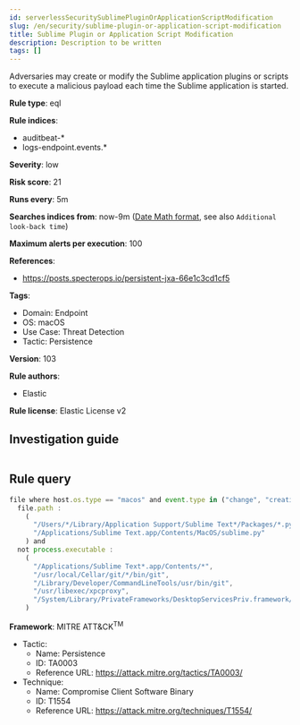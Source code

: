 ```yaml
---
id: serverlessSecuritySublimePluginOrApplicationScriptModification
slug: /en/security/sublime-plugin-or-application-script-modification
title: Sublime Plugin or Application Script Modification
description: Description to be written
tags: []
---
```


<div id="sublime-plugin-or-application-script-modification"></div>

Adversaries may create or modify the Sublime application plugins or scripts to execute a malicious payload each time the Sublime application is started.

**Rule type**: eql

**Rule indices**: 

* auditbeat-*
* logs-endpoint.events.*

**Severity**: low

**Risk score**: 21

**Runs every**: 5m

**Searches indices from**: now-9m ([Date Math format](((ref))/common-options.html#date-math), see also <DocLink id="serverlessSecurityRulesUiCreate" section="set-the-rules-schedule">`Additional look-back time`</DocLink>)

**Maximum alerts per execution**: 100

**References**: 

* https://posts.specterops.io/persistent-jxa-66e1c3cd1cf5

**Tags**: 

* Domain: Endpoint
* OS: macOS
* Use Case: Threat Detection
* Tactic: Persistence

**Version**: 103

**Rule authors**: 

* Elastic

**Rule license**: Elastic License v2

## Investigation guide

```markdown

```

## Rule query

```js
file where host.os.type == "macos" and event.type in ("change", "creation") and file.extension : "py" and
  file.path :
    (
      "/Users/*/Library/Application Support/Sublime Text*/Packages/*.py",
      "/Applications/Sublime Text.app/Contents/MacOS/sublime.py"
    ) and
  not process.executable :
    (
      "/Applications/Sublime Text*.app/Contents/*",
      "/usr/local/Cellar/git/*/bin/git",
      "/Library/Developer/CommandLineTools/usr/bin/git",
      "/usr/libexec/xpcproxy",
      "/System/Library/PrivateFrameworks/DesktopServicesPriv.framework/Versions/A/Resources/DesktopServicesHelper"
    )

```

**Framework**: MITRE ATT&CK<sup>TM</sup>

* Tactic:
    * Name: Persistence
    * ID: TA0003
    * Reference URL: https://attack.mitre.org/tactics/TA0003/
* Technique:
    * Name: Compromise Client Software Binary
    * ID: T1554
    * Reference URL: https://attack.mitre.org/techniques/T1554/


